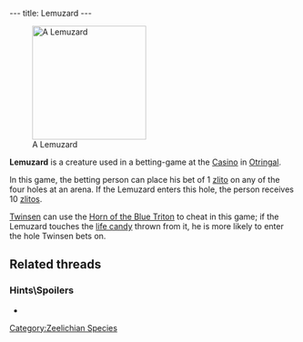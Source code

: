 ---
title: Lemuzard
---

[[Image:DVLEMUZA.JPG|right|200px|thumb|A Lemuzard]]

'''Lemuzard''' is a creature used in a betting-game at the [[Casino]] in [[Otringal]].

In this game, the betting person can place his bet of 1 [[zlito]] on any of the four holes at an arena. If the Lemuzard enters this hole, the person receives 10 [[zlitos]].

[[Twinsen]] can use the [[Horn of the Blue Triton]] to cheat in this game; if the Lemuzard touches the [[life candy]] thrown from it, he is more likely to enter the hole Twinsen bets on.

==Related threads==
===Hints\Spoilers===
* {{thread|id=2522|title=Otringal Casino}}

[[Category:Zeelichian Species]]